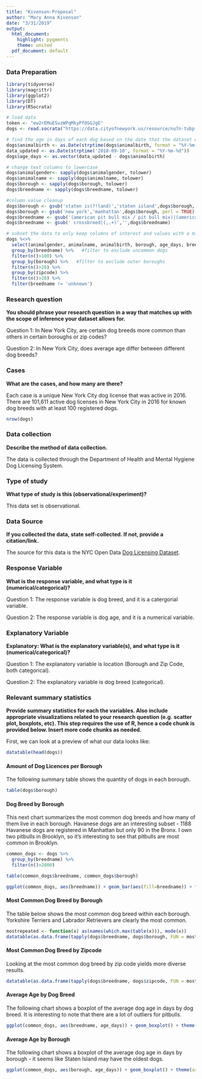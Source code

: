 ```yaml
---
title: "Kivenson-Proposal"
author: "Mary Anna Kivenson"
date: "3/31/2019"
output:
  html_document:
    highlight: pygments
    theme: united
  pdf_document: default
---
```


### Data Preparation

```r
library(tidyverse)
library(magrittr)
library(ggplot2)
library(DT)
library(RSocrata)

# load data
token <- "ew2rEMuESuzWPqMkyPfOSGJgE"
dogs <- read.socrata("https://data.cityofnewyork.us/resource/nu7n-tubp.csv", app_token = token)

# find the age in days of each dog based on the date that the dataset was last updated (September 09 2018)
dogs$animalbirth <- as.Date(strptime(dogs$animalbirth, format = "%Y-%m-%d")) 
data_updated <- as.Date(strptime('2018-09-10', format = "%Y-%m-%d")) 
dogs$age_days <- as.vector(data_updated - dogs$animalbirth)

# change text columns to lowercase
dogs$animalgender<- sapply(dogs$animalgender, tolower) 
dogs$animalname <- sapply(dogs$animalname, tolower)
dogs$borough <- sapply(dogs$borough, tolower)
dogs$breedname <- sapply(dogs$breedname, tolower)

#column value cleanup
dogs$borough <- gsub('staten is(?!land)','staten island',dogs$borough, perl = TRUE)
dogs$borough <- gsub('new york','manhattan',dogs$borough, perl = TRUE)
dogs$breedname <- gsub('(american pit bull mix / pit bull mix)|(american pit bull terrier/pit bull)','pitbull',dogs$breedname)
dogs$breedname <- gsub(' crossbreed|(,.+)','',dogs$breedname)

# subset the data to only keep columns of interest and values with a minimum amount of occurances
dogs %<>%
  select(animalgender, animalname, animalbirth, borough, age_days, breedname, zipcode) %>%
  group_by(breedname) %>%   #filter to exclude uncommon dogs
  filter(n()>100) %>% 
  group_by(borough) %>%   #filter to exclude outer boroughs
  filter(n()>20) %>%  
  group_by(zipcode) %>%
  filter(n()>20) %>%
  filter(breedname != 'unknown')
```


### Research question 

**You should phrase your research question in a way that matches up with the scope of inference your dataset allows for.**

Question 1: In New York City, are certain dog breeds more common than others in certain boroughs or zip codes? 

Question 2: In New York City, does average age differ between different dog breeds? 

### Cases 

**What are the cases, and how many are there?**

Each case is a unique New York City dog license that was active in 2016. There are 101,611 active dog licenses in New York City in 2016 for known dog breeds with at least 100 registered dogs. 

```r
nrow(dogs)
```

### Data collection 

**Describe the method of data collection.**

The data is collected through the Department of Health and Mental Hygiene Dog Licensing System. 

### Type of study 

**What type of study is this (observational/experiment)?**

This data set is observational. 


### Data Source 

**If you collected the data, state self-collected. If not, provide a citation/link.**

The source for this data is the NYC Open Data [Dog Licensing Dataset](https://data.cityofnewyork.us/Health/NYC-Dog-Licensing-Dataset/nu7n-tubp).


### Response Variable

**What is the response variable, and what type is it (numerical/categorical)?**

Question 1: The response variable is dog breed, and it is a catergorial variable.

Question 2: The response variable is dog age, and it is a numerical variable. 

### Explanatory Variable

**Explanatory: What is the explanatory variable(s), and what type is it (numerical/categorical)?**

Question 1: The explanatory variable is location (Borough and Zip Code, both categorical).

Question 2: The explanatory variable is dog breed (categorical).

### Relevant summary statistics 

**Provide summary statistics for each the variables. Also include appropriate visualizations related to your research question (e.g. scatter plot, boxplots, etc). This step requires the use of R, hence a code chunk is provided below. Insert more code chunks as needed.**

First, we can look at a preview of what our data looks like:
```r
datatable(head(dogs))
```


#### Amount of Dog Licences per Borough  
The following summary table shows the quantity of dogs in each borough.   
```r
table(dogs$borough)
```


#### Dog Breed by Borough
This next chart summarizes the most common dog breeds and how many of them live in each borough. Havanese dogs are an interesting subset - 1188 Havanese dogs are registered in Manhattan but only 90 in the Bronx. I own two pitbulls in Brooklyn, so it's interesting to see that pitbulls are most common in Brooklyn. 

```r
common_dogs <- dogs %>%
  group_by(breedname) %>% 
  filter(n()>2000) 

table(common_dogs$breedname, common_dogs$borough)

ggplot(common_dogs, aes(breedname)) + geom_bar(aes(fill=breedname)) + facet_grid(.~borough) + theme(axis.text.x=element_blank(),axis.ticks.x=element_blank())
```


#### Most Common Dog Breed by Borough

The table below shows the most common dog breed within each borough. Yorkshire Terriers and Labrador Retrievers are clearly the most common.
```r
mostrepeated <- function(x) as(names(which.max(table(x))), mode(x)) 
datatable(as.data.frame(tapply(dogs$breedname, dogs$borough, FUN = mostrepeated)))
```


#### Most Common Dog Breed by Zipcode

Looking at the most common dog breed by zip code yields more diverse results. 

```r
datatable(as.data.frame(tapply(dogs$breedname, dogs$zipcode, FUN = mostrepeated)))
```


#### Average Age by Dog Breed

The following chart shows a boxplot of the average dog age in days by dog breed. It is interesting to note that there are a lot of outliers for pitbulls. 

```r
ggplot(common_dogs, aes(breedname, age_days)) + geom_boxplot() + theme(axis.text.x = element_text(angle = 90, hjust = 1))
```


#### Average Age by Borough

The following chart shows a boxplot of the average dog age in days by borough - it seems like Staten Island may have the oldest dogs. 

```r
ggplot(common_dogs, aes(borough, age_days)) + geom_boxplot() + theme(axis.text.x = element_text(angle = 90, hjust = 1))
```